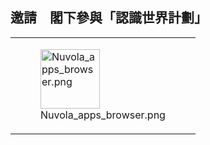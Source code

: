 == 邀請　閣下參與「認識世界計劃」 ==

{| style="background:#FFFFFF; border:3px solid #000080; padding: 10px; width: 100%"
|-
|rowspan=2| [[File:Nuvola_apps_browser.png|95px]]
|-
|親愛的{{color|#000080|{{<includeonly>subst:</includeonly>BASEPAGENAME}}}}您好！
[[中文]]是世界上使用人數最多的語言、文字；可是[[中文維基百科]]卻只有60幾萬個條目，遠遠落後於其他主要語文的維基百科版本。中文維基百科條目的質量與西方語文的維基百科相比，可謂小巫見大巫。中文讀者也不能像閱覽[[英文維基百科]]一樣，從中文維基百科中得知部分關於外國的資訊。你對這個現象感到不滿嗎？

為此，'''中文維基百科已設立「[[Wikipedia:認識世界計劃|認識世界計劃]]」，以試圖通過用戶的努力，使中文維基百科關於大中華地區之外其他國家的條目的質量得以改善。'''要參與這個計劃很容易——您只需創建或大幅擴充一個關於大中華地區之外其他國家的條目，再[[Wikipedia:認識世界計劃#貢獻提報|到這兒提報貢獻]]即可。你也可以參與附設的「條目提升計劃」和「任務組」（工作將於稍後展開，詳情請參看計劃專頁）。亦'''請　閣下代勞散發計劃的邀請函到其他尚未受邀請的維基人的討論頁'''中，因為計劃的參與人數是計劃成敗的關鍵；這個計劃若無人參與，即形同虛設。團結就是力量，大家同心合力，才能使中文維基百科更臻完善，'''懇請支持「認識世界計劃」，謝謝！'''

　祝

編安
<div style="text-align: right;">{{{sign|{{<includeonly>subst:</includeonly>4~}}}}}</div>
|}